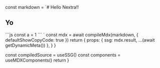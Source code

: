 
  const markdown = `# Hello Nextra!!
  
## Yo

\`\`\`js
const a = 1
\`\`\`
`
  const mdx = await compileMdx(markdown, { defaultShowCopyCode: true })
  return {
    props: {
      ssg: mdx.result,
      ...(await getDynamicMeta())
    },
  }
}

  const compiledSource = useSSG()
  const components = useMDXComponents()
  return <MDXRemote compiledSource={compiledSource} components={components} />
}

<NextraReadme />
